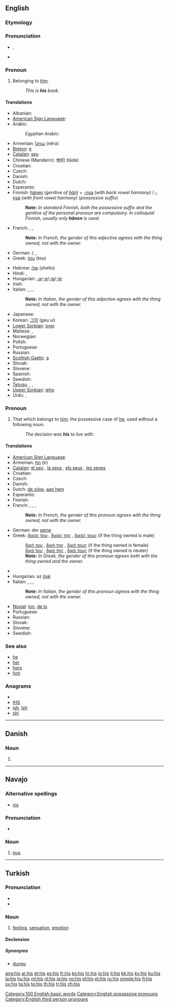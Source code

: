 {{wikipedia}}
{{also|His}}
==English==

{{rank|that|was|he|10|his|with|is|it}}

===Etymology===
{{etystub|one etymology or two?}}

===Pronunciation===
* {{IPA|/hɪz/}}, {{SAMPA|/hIz/}}
* {{audio|en-us-his.ogg|Audio (US)}}
*: {{rhymes|ɪz}}

===Pronoun===
{{en-pron|desc=possessive pronoun}}

# {{context|attributive}} Belonging to [[him]].
#: ''This is '''his''' book.''

====Translations====
{{trans-top|attributive: belonging to him}}
* Albanian: {{t-|sq|tij|xs=Albanian}}
* [[American Sign Language]]: {{tø|ase|FlatB@Chesthigh-FingerUp|xs=American Sign Language}}
* Arabic: {{t-|ar|ه|alt=ـه|tr=-hu}}
*: Egyptian Arabic: {{tø|arz|ه|alt=ـه|tr=-u|sc=Arab|xs=Egyptian Arabic}}
* Armenian: [[նրա]] (nëra)
* [[Breton]]: [[e]]
* [[Catalan]]: [[seu]]
* Chinese (Mandarin): 他的 (tāde)
* Croatian: {{t-|hr|svoj}}
* Czech: {{t+|cs|jeho}}
* Danish: {{t|da|hans}}
* Dutch: {{t+|nl|zijn|m}}
* Esperanto: {{t+|eo|lia|xs=Esperanto}}
* Finnish: [[hänen]] (''genitive of [[hän]]'') + [[-nsa#Finnish|-nsa]] (''with back vowel harmony'') / [[-nsä#Finnish|-nsä]] (''with front vowel harmony'') (''possessive suffix'')
*: '''Note: ''' ''In standard Finnish, both the possessive suffix and the genitive of the personal pronoun are compulsory. In colloquial Finnish, usually only '''hänen''' is used.''
* French: {{t+|fr|son|m}}, {{t+|fr|sa|f}}, {{t+|fr|ses|p}}
*: '''Note: ''' ''In French, the gender of this adjective agrees with the thing owned, not with the owner.''
* German: {{t+|de|sein|m}}/{{n}}, {{t+|de|seine|f}}, {{t+|de|seine|p}}
* Greek: [[του]] (tou) {{m}}
{{trans-mid}}
* Hebrew: [[שלו]] (shello)
* Hindi: {{t-|hi|उसका|tr=uska|xs=Hindi}},  {{qualifier|formal}} {{t-|hi|उनका|tr=unka|xs=Hindi}}
* Hungarian: [[-a]]/[[-e]]/[[-ja]]/[[-je]]
* Irish: {{t+|ga|a|xs=Irish}}
* Italian: {{t+|it|suo|m}}, {{t+|it|sua|f}}, {{t+|it|suoi|p}}, {{t+|it|sue|f|p}}
*: '''Note: ''' ''In Italian, the gender of this adjective agrees with the thing owned, not with the owner.''
* Japanese: {{t-|ja|彼の}}
* Korean: [[그의]] (geu ui)
* [[Lower Sorbian]]: [[jogo]]
* Maltese: {{t-|mt|tiegħu|xs=Maltese}}, {{t-|mt|tagħhom|p|xs=Maltese}}
* Norwegian: {{t+|no|hans}}
* Polish: {{t+|pl|jego}}
* Portuguese: {{t+|pt|seu}}
* Russian: {{t+|ru|его|tr=jevó}}
* [[Scottish Gaelic]]: [[a]]
* Slovak: {{t-|sk|jeho}}
* Slovene: {{t-|sl|svoj}}
* Spanish: {{t+|es|su}}
* Swedish: {{t+|sv|hans}}
* [[Telugu]]: {{qualifier|informal}} {{t|te|వాడి|tr=vaaDi}},  {{t|te|అతని|tr=atani}},  {{qualifier|formal}} {{t|te|ఆయన|tr=aayana}}
* [[Upper Sorbian]]: [[jeho#Upper Sorbian|jeho]]
* Urdu: {{t|ur|اس کا|tr=us ka|xs=Urdu}},  {{qualifier|formal}} {{t|ur|ان کا|tr=un ka|xs=Urdu}}
{{trans-bottom}}

===Pronoun===
{{en-pron|desc=possessive pronoun}}

# That which belongs to [[him]]; the possessive case of [[he]], used without a following noun.
#: ''The decision was '''his''' to live with.''

====Translations====
{{trans-top|that which belongs to him}}
* [[American Sign Language]]: {{tø|ase|FlatB@Chesthigh-FingerUp|xs=American Sign Language}}
* Armenian: [[իր]] (ir)
* [[Catalan]]: [[el seu]] {{m}}, [[la seva]] {{f}}, [[els seus]] {{p}}, [[les seves]] {{f|p}}
* Croatian: {{t+|hr|njegov}}
* Czech: {{t+|cs|jeho}}
* Danish: {{t|da|hans}}
* Dutch: [[de zijne]], [[aan hem]]
* Esperanto: {{t+|eo|lia|xs=Esperanto}}
* Finnish: {{t+|fi|hänen}}
* French: {{t+|fr|le sien|m}}, {{t+|fr|la sienne|f}}, {{t+|fr|les siens|p}}, {{t+|fr|les siennes|f|p}}
*: '''Note: ''' ''In French, the gender of this pronoun agrees with the thing owned, not with the owner.''
* German: der [[seine]]
* Greek: [[δικός του]] {{m}}, [[δικός της]] {{f}}, [[δικός τους]] {{p}} (if the thing owned is male)
*: [[δική του]] {{m}}, [[δική της]] {{f}}, [[δική τους]] {{p}} (if the thing owned is female)
*: [[δικό του]] {{m}}, [[δικό της]] {{f}}, [[δικό τους]] {{p}} (if the thing owned is neuter)
*: '''Note: ''' ''In Greek, the gender of this pronoun agrees both with the thing owned and the owner.''
{{trans-mid}}
* {{trreq|Hebrew}}
* Hungarian: az [[övé]]
* Italian: {{t-|it|il suo|m}}, {{t-|it|la sua|f}}, {{t-|it|i suoi|p}}, {{t-|it|le sue|f|p}}
*: '''Note: ''' ''In Italian, the gender of this pronoun agrees with the thing owned, not with the owner.''
* [[Novial]]: [[lon]], [[de lo]]
* Portuguese: {{t+|pt|dele}}
* Russian: {{t+|ru|его|tr=jevó}}
* Slovak: {{t-|sk|jeho}}
* Slovene: {{t+|sl|njegov}}
* Swedish: {{t+|sv|hans}}
{{trans-bottom}}

===See also===
* [[he]]
* [[her]]
* [[hers]]
* [[him]]

===Anagrams===
* {{alphagram|his}}
* [[IHS#English|IHS]]
* [[ish#English|ish]], [[Ish#English|Ish]]
* [[shi#English|shi]]

[[Category:100 English basic words]]
[[Category:English possessive pronouns]]
[[Category:English third person pronouns]]

----

==Danish==

===Noun===
{{infl|da|noun form|g=n}}

# {{form of|genitive singular indefinite|hi|lang=Danish}}

----

==Navajo==

===Alternative spellings===
* [[xis]] {{i|in older Americanist literature}}

===Pronunciation===
* {{IPA|[xɪ̀s]|lang=nv}}

===Noun===
{{infl|nv|noun}}

# [[pus]]

----

==Turkish==

===Pronunciation===
* {{IPA|[his]|lang=tr}}
* {{hyphenation|his}}

===Noun===
{{infl|tr|noun}}

# [[feeling]], [[sensation]], [[emotion]]

====Declension====
{{tr-noun-c|i|t|stem=hiss}}
{{tr-poss-c|i|stem=hiss}}

=====Synonyms=====
* [[duygu]]

[[ang:his]]
[[ar:his]]
[[et:his]]
[[es:his]]
[[fr:his]]
[[ko:his]]
[[hr:his]]
[[io:his]]
[[it:his]]
[[kk:his]]
[[ky:his]]
[[ku:his]]
[[la:his]]
[[hu:his]]
[[ml:his]]
[[nl:his]]
[[ja:his]]
[[no:his]]
[[pl:his]]
[[pt:his]]
[[ru:his]]
[[simple:his]]
[[fi:his]]
[[sv:his]]
[[ta:his]]
[[te:his]]
[[th:his]]
[[tr:his]]
[[zh:his]]